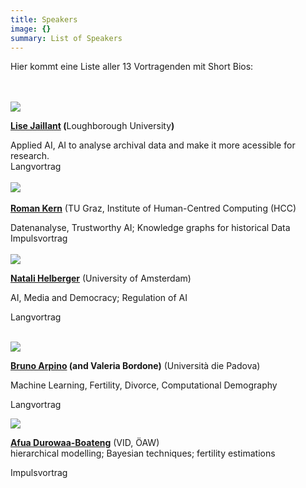 ```yaml
---
title: Speakers
image: {}
summary: List of Speakers
---
```

Hier kommt eine Liste aller 13 Vortragenden mit Short Bios:&#x20;

\
\
![](/conference/ai-meets-hss/assets/content/en/pages/speakers/lise-jaillant.jpg)

[**Lise Jaillant**](https://www.lisejaillant.com/)**&#x20;(**&#x4C;oughborough Universit&#x79;**)**

Applied AI, AI to analyse archival data and make it more acessible for research.\
Langvortrag\
\
![](/conference/ai-meets-hss/assets/content/en/pages/speakers/roman-kern.jpg)\
\
[**Roman Kern**](https://courses.isds.tugraz.at/rkern/about/) (TU Graz, Institute of Human-Centred Computing (HCC)

Datenanalyse, Trustworthy AI; Knowledge graphs for historical Data\
Impulsvortrag\
\
![](/conference/ai-meets-hss/assets/content/en/pages/speakers/natali-helberger.jpg)

[**Natali Helberger**](https://www.uva.nl/en/profile/h/e/n.helberger/n.helberger.html) (University of Amsterdam)

AI, Media and Democracy; Regulation of AI

Langvortrag

\
![](/conference/ai-meets-hss/assets/content/en/pages/speakers/foto-bruno-arpino.jpg)

[**Bruno Arpino**](https://www.unipd.it/en/contatti/rubrica/?detail=Y\&ruolo=1\&checkout=cerca\&persona=ARPINO\&key=A7C469BE4A6EE163893DF376A3DA19D3)**&#x20;(and Valeria Bordone)** (Università die Padova)

Machine Learning, Fertility, Divorce, Computational Demography

Langvortrag

![](/conference/ai-meets-hss/assets/content/en/pages/speakers/durowaa-img-5131-sw-120x180.jpg)

[**Afua Durowaa-Boateng**](https://www.oeaw.ac.at/vid/people/staff/afua-durowaa-boateng) (VID, ÖAW)\
hierarchical modelling; Bayesian techniques; fertility estimations

Impulsvortrag
